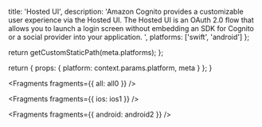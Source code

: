 
  title: 'Hosted UI',
  description: 'Amazon Cognito provides a customizable user experience via the Hosted UI. The Hosted UI is an OAuth 2.0 flow that allows you to launch a login screen without embedding an SDK for Cognito or a social provider into your application. ',
  platforms: ['swift', 'android']
};

  return getCustomStaticPath(meta.platforms);
};

  return {
    props: {
      platform: context.params.platform,
      meta
    }
  };
}


<Fragments fragments={{ all: all0 }} />


<Fragments fragments={{ ios: ios1 }} />


<Fragments fragments={{ android: android2 }} />
